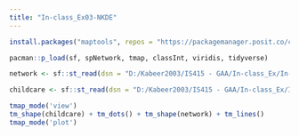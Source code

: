 ```yaml
---
title: "In-class_Ex03-NKDE"
---
```


```r
install.packages("maptools", repos = "https://packagemanager.posit.co/cran/2023-10-13")

pacman::p_load(sf, spNetwork, tmap, classInt, viridis, tidyverse)
```

```r
network <- sf::st_read(dsn = "D:/Kabeer2003/IS415 - GAA/In-class_Ex/In-class_Ex03/data/data/geospatial", layer = "Punggol_St") 

childcare <- sf::st_read(dsn = "D:/Kabeer2003/IS415 - GAA/In-class_Ex/In-class_Ex03/data/data/geospatial", layer = "Punggol_CC")
```

```r
tmap_mode('view')
tm_shape(childcare) + tm_dots() + tm_shape(network) + tm_lines()
tmap_mode('plot')
```

```r

```